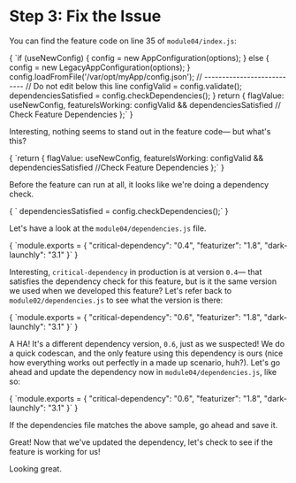 
# Step 3: Fix the Issue

You can find the feature code on line 35 of `module04/index.js`:

<SyntaxHighlighter showLineNumbers="true" startingLineNumber={35} language="javascript" style={docco}>
{
`if (useNewConfig) {
  config = new AppConfiguration(options);
    } else {
      config = new LegacyAppConfiguration(options);
    }
  config.loadFromFile('/var/opt/myApp/config.json');
  // ---------------------------
  // Do not edit below this line
  configValid = config.validate();
  dependenciesSatisfied = config.checkDependencies();
}
return {
flagValue: useNewConfig,
featureIsWorking: configValid && dependenciesSatisfied // Check Feature Dependencies
};`
}
</SyntaxHighlighter>

Interesting, nothing seems to stand out in the feature code— but what's this?

<SyntaxHighlighter showLineNumbers="true" startingLineNumber={47} language="javascript" style={docco}>
{
`return {
  flagValue: useNewConfig,
  featureIsWorking: configValid && dependenciesSatisfied //Check Feature Dependencies
};`
}
</SyntaxHighlighter>

Before the feature can run at all, it looks like we're doing a dependency check.

<SyntaxHighlighter showLineNumbers="true" startingLineNumber={45} language="javascript" style={docco}>
{
`  dependenciesSatisfied = config.checkDependencies();`
}
</SyntaxHighlighter>

Let's have a look at the `module04/dependencies.js` file.

<SyntaxHighlighter showLineNumbers="true" language="javascript" style={docco}>
{
`module.exports = {
  "critical-dependency": "0.4",
  "featurizer": "1.8",
  "dark-launchly": "3.1"
}`
}
</SyntaxHighlighter>

Interesting, `critical-dependency` in production is at version `0.4`— that satisfies the dependency check for this feature, but is it the same version we used when we developed this feature? Let's refer back to `module02/dependencies.js` to see what the version is there:

<SyntaxHighlighter showLineNumbers="true" language="javascript" style={docco}>
{
`module.exports = {
  "critical-dependency": "0.6",
  "featurizer": "1.8",
  "dark-launchly": "3.1"
}`
}
</SyntaxHighlighter>

A HA! It's a different dependency version, `0.6`, just as we suspected! We do a quick codescan, and the only feature using this dependency is ours (nice how everything works out perfectly in a made up scenario, huh?). Let's go ahead and update the dependency now in `module04/dependencies.js`, like so:

<SyntaxHighlighter showLineNumbers="true" language="javascript" style={docco}>
{
`module.exports = {
  "critical-dependency": "0.6",
  "featurizer": "1.8",
  "dark-launchly": "3.1"
}`
}
</SyntaxHighlighter>


If the dependencies file matches the above sample, go ahead and save it.

Great! Now that we've updated the dependency, let's check to see if the feature is working for us!

<BrokenFeatureModule moduleId="4" />

Looking great. 